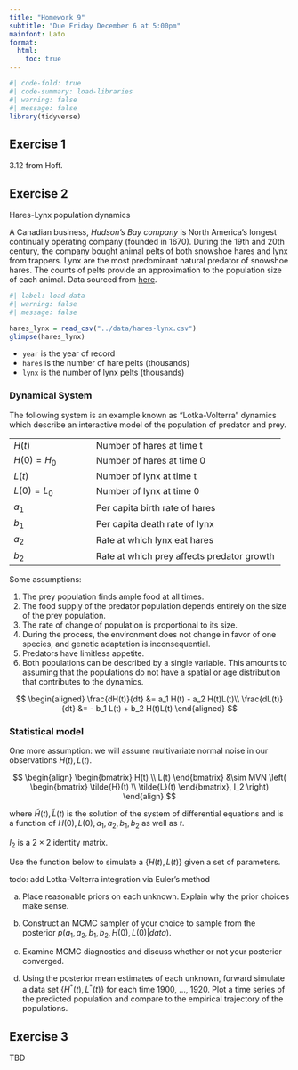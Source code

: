 ```yaml
---
title: "Homework 9"
subtitle: "Due Friday December 6 at 5:00pm"
mainfont: Lato
format: 
  html:
    toc: true
---
```


```r
#| code-fold: true
#| code-summary: load-libraries
#| warning: false
#| message: false
library(tidyverse)
```


## Exercise 1

3.12 from Hoff.

## Exercise 2

 Hares-Lynx population dynamics

A Canadian business, *Hudson's Bay company* is North America's longest continually operating company (founded in 1670). During the 19th and 20th century, the company bought animal pelts of both snowshoe hares and lynx from trappers. Lynx are the most predominant natural predator of snowshoe hares. The counts of pelts provide an approximation to the population size of each animal. Data sourced from [here](https://jmahaffy.sdsu.edu/courses/f00/math122/labs/labj/q3v1.htm).

```r
#| label: load-data
#| warning: false
#| message: false

hares_lynx = read_csv("../data/hares-lynx.csv")
glimpse(hares_lynx)
```

-   `year` is the year of record
-   `hares` is the number of hare pelts (thousands)
-   `lynx` is the number of lynx pelts (thousands)

### Dynamical System

The following system is an example known as "Lotka-Volterra" dynamics which describe an interactive model of the population of predator and prey.

|              |                                |
|--------------|--------------------------------|
| $H(t)$       | Number of hares at time t      |
| $H(0) = H_0$ | Number of hares at time 0      |
| $L(t)$       | Number of lynx at time t       |
| $L(0) = L_0$ | Number of lynx at time 0       |
| $a_1$        | Per capita birth rate of hares |
| $b_1$        | Per capita death rate of lynx  |
| $a_2$        | Rate at which lynx eat hares   |
| $b_2$        | Rate at which prey affects predator growth                               |


Some assumptions: 

1. The prey population finds ample food at all times.
2. The food supply of the predator population depends entirely on the size of the prey population.
3. The rate of change of population is proportional to its size.
4. During the process, the environment does not change in favor of one species, and genetic adaptation is inconsequential.
5. Predators have limitless appetite.
6. Both populations can be described by a single variable. This amounts to assuming that the populations do not have a spatial or age distribution that contributes to the dynamics.

$$
\begin{aligned}
\frac{dH(t)}{dt} &= a_1 H(t) - a_2 H(t)L(t)\\
\frac{dL(t)}{dt} &= - b_1 L(t) + b_2 H(t)L(t)
\end{aligned}
$$


### Statistical model

One more assumption: we will assume multivariate normal noise in our observations $H(t), L(t)$.

$$
  \begin{align}
   \begin{bmatrix}
           H(t) \\
           L(t)
         \end{bmatrix}
         &\sim
         MVN \left(
         \begin{bmatrix}
           \tilde{H}(t) \\
           \tilde{L}(t)
         \end{bmatrix}, 
         I_2
          \right)
  \end{align}
$$

where $\tilde{H}(t), \tilde{L}(t)$ is the solution of the system of differential equations and is a function of $H(0), L(0), a_1, a_2, b_1, b_2$ as well as $t$.

$I_2$ is a $2 \times 2$ identity matrix.

Use the function below to simulate a $\{H(t), L(t)\}$ given a set of parameters.

::: callout-important
todo: add Lotka-Volterra integration via Euler's method
:::

(a) Place reasonable priors on each unknown. Explain why the prior choices make sense.

(b) Construct an MCMC sampler of your choice to sample from the posterior $p(a_1, a_2, b_1, b_2, H(0), L(0) | data)$. 

(c) Examine MCMC diagnostics and discuss whether or not your posterior converged. 

(d) Using the posterior mean estimates of each unknown, forward simulate a data set $\{H^*(t), L^*(t) \}$ for each time 1900, ..., 1920. Plot a time series of the predicted population and compare to the empirical trajectory of the populations.

<!-- We place priors on the unknowns -->

<!-- $$ -->
<!-- \begin{aligned} -->
<!-- a_1 &\sim N()\\ -->
<!-- a_2 &\sim \text{log-normal}\\ -->
<!-- b_1 &\sim N()\\ -->
<!-- b_2 &\sim \text{gamma}() -->
<!-- \end{aligned} -->
<!-- $$ -->



## Exercise 3

TBD
<!-- hierarchical modeling -->

<!--dynamical systems -->

<!-- stan -->

<!--
open ended q: breast cancer prediction
https://archive.ics.uci.edu/dataset/15/breast+cancer+wisconsin+original -->
